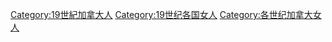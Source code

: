 [[Category:19世紀加拿大人|Category:19世紀加拿大人]]
[[Category:19世纪各国女人|Category:19世纪各国女人]]
[[Category:各世纪加拿大女人|Category:各世纪加拿大女人]]